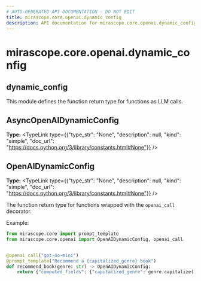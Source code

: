 ```yaml
---
# AUTO-GENERATED API DOCUMENTATION - DO NOT EDIT
title: mirascope.core.openai.dynamic_config
description: API documentation for mirascope.core.openai.dynamic_config
---
```


# mirascope.core.openai.dynamic_config

## <ApiType type="Module" path="core/openai/dynamic_config" symbolName="dynamic_config" /> dynamic_config

This module defines the function return type for functions as LLM calls.

## <ApiType type="Attribute" path="core/openai/dynamic_config" symbolName="AsyncOpenAIDynamicConfig" /> AsyncOpenAIDynamicConfig

**Type:** <TypeLink type={{"type_str": "None", "description": null, "kind": "simple", "doc_url": "https://docs.python.org/3/library/constants.html#None"}} />


## <ApiType type="Attribute" path="core/openai/dynamic_config" symbolName="OpenAIDynamicConfig" /> OpenAIDynamicConfig

**Type:** <TypeLink type={{"type_str": "None", "description": null, "kind": "simple", "doc_url": "https://docs.python.org/3/library/constants.html#None"}} />

The function return type for functions wrapped with the `openai_call` decorator.

Example:

```python
from mirascope.core import prompt_template
from mirascope.core.openai import OpenAIDynamicConfig, openai_call


@openai_call("gpt-4o-mini")
@prompt_template("Recommend a {capitalized_genre} book")
def recommend_book(genre: str) -> OpenAIDynamicConfig:
    return {"computed_fields": {"capitalized_genre": genre.capitalize()}}
```



